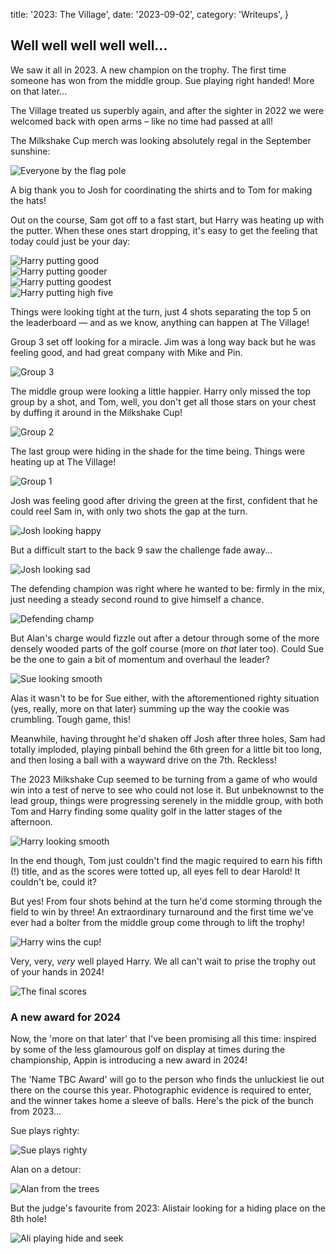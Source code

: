   title: '2023: The Village',
  date: '2023-09-02',
  category: 'Writeups',
}


<PostHero metadata={metadata} />

## Well well well well well...

We saw it all in 2023. A new champion on the trophy. The first time someone has won from the middle group. Sue playing right handed! More on that later...

The Village treated us superbly again, and after the sighter in 2022 we were welcomed back with open arms &ndash; like no time had passed at all!

The Milkshake Cup merch was looking absolutely regal in the September sunshine:

<Image className='my-8' src={teamPhoto} alt='Everyone by the flag pole' />

A big thank you to Josh for coordinating the shirts and to Tom for making the hats!

Out on the course, Sam got off to a fast start, but Harry was heating up with the putter. When these ones start dropping, it's easy to get the feeling that today could just be your day:

<div className='my-8 flex max-w-full flex-col items-center justify-between gap-2'>
  <div className='shrink'>
    <Image src={harryPutt1} alt='Harry putting good' />
  </div>
  <div className='shrink'>
    <Image src={harryPutt2} alt='Harry putting gooder' />
  </div>
  <div className='shrink'>
    <Image src={harryPutt3} alt='Harry putting goodest' />
  </div>
  <div className='shrink'>
    <Image src={harryPutt4} alt='Harry putting high five' />
  </div>
</div>

Things were looking tight at the turn, just 4 shots separating the top 5 on the leaderboard &mdash; and as we know, anything can happen at The Village!

Group 3 set off looking for a miracle. Jim was a long way back but he was feeling good, and had great company with Mike and Pin.


<Image src={group3} alt='Group 3' className='my-8' />

The middle group were looking a little happier. Harry only missed the top group by a shot, and Tom, well, you don't get all those stars on your chest by duffing it around in the Milkshake Cup!


<Image src={group2} alt='Group 2' className='my-8' />

The last group were hiding in the shade for the time being. Things were heating up at The Village!


<Image src={group1} alt='Group 1' className='my-8' />

Josh was feeling good after driving the green at the first, confident that he could reel Sam in, with only two shots the gap at the turn.


<Image src={joshHappy} alt='Josh looking happy' className='my-8' />

But a difficult start to the back 9 saw the challenge fade away...


<Image
  src={joshSad}
  alt='Josh looking sad'
  className='my-8 max-h-[80svh] object-contain'
/>

The defending champion was right where he wanted to be: firmly in the mix, just needing a steady second round to give himself a chance.


<Image src={defendingChamp} alt='Defending champ' className='my-8' />

But Alan's charge would fizzle out after a detour through some of the more densely wooded parts of the golf course (more on _that_ later too). Could Sue be the one to gain a bit of momentum and overhaul the leader?


<Image src={sueSmooth} alt='Sue looking smooth' className='my-8' />

Alas it wasn't to be for Sue either, with the aftorementioned righty situation (yes, really, more on that later) summing up the way the cookie was crumbling. Tough game, this!

Meanwhile, having throught he'd shaken off Josh after three holes, Sam had totally imploded, playing pinball behind the 6th green for a little bit too long, and then losing a ball with a wayward drive on the 7th. Reckless!

The 2023 Milkshake Cup seemed to be turning from a game of who would win into a test of nerve to see who could not lose it. But unbeknownst to the lead group, things were progressing serenely in the middle group, with both Tom and Harry finding some quality golf in the latter stages of the afternoon.


<Image
  src={harryTee}
  alt='Harry looking smooth'
  className='my-8 max-h-[80svh] object-contain'
/>

In the end though, Tom just couldn't find the magic required to earn his fifth (!) title, and as the scores were totted up, all eyes fell to dear Harold! It couldn't be, could it?

But yes! From four shots behind at the turn he'd come storming through the field to win by three! An extraordinary turnaround and the first time we've ever had a bolter from the middle group come through to lift the trophy!


<Image
  src={theChamp}
  alt='Harry wins the cup!'
  className='my-8 max-h-[80svh] object-contain'
/>

Very, very, _very_ well played Harry. We all can't wait to prise the trophy out of your hands in 2024!


<Image src={leaderboard} alt='The final scores' className='my-8' />

### A new award for 2024

Now, the 'more on that later' that I've been promising all this time: inspired by some of the less glamourous golf on display at times during the championship, Appin is introducing a new award in 2024!

The 'Name TBC Award' will go to the person who finds the unluckiest lie out there on the course this year. Photographic evidence is required to enter, and the winner takes home a sleeve of balls. Here's the pick of the bunch from 2023...

Sue plays righty:


<Image
  src={sueRighty}
  alt='Sue plays righty'
  className='my-8 max-h-[80svh] object-contain'
/>

Alan on a detour:


<Image
  src={alanTree}
  alt='Alan from the trees'
  className='my-8 max-h-[80svh] object-contain'
/>

But the judge's favourite from 2023: Alistair looking for a hiding place on the 8th hole!


<Image
  src={aliTree}
  alt='Ali playing hide and seek'
  className='my-8 max-h-[80svh] object-contain'
/>
